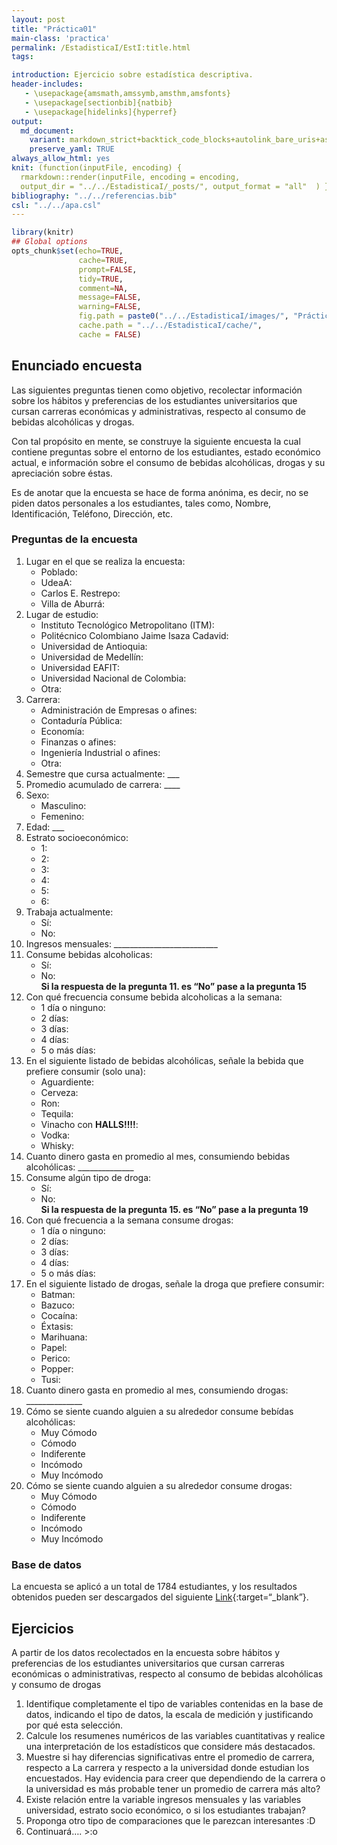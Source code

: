 ```yaml
---
layout: post
title: "Práctica01"
main-class: 'practica'
permalink: /EstadisticaI/EstI:title.html
tags:

introduction: Ejercicio sobre estadística descriptiva.
header-includes:
   - \usepackage{amsmath,amssymb,amsthm,amsfonts}
   - \usepackage[sectionbib]{natbib}
   - \usepackage[hidelinks]{hyperref}
output:
  md_document:
    variant: markdown_strict+backtick_code_blocks+autolink_bare_uris+ascii_identifiers+tex_math_single_backslash
    preserve_yaml: TRUE
always_allow_html: yes   
knit: (function(inputFile, encoding) {
  rmarkdown::render(inputFile, encoding = encoding,
  output_dir = "../../EstadisticaI/_posts/", output_format = "all"  ) })
bibliography: "../../referencias.bib"
csl: "../../apa.csl"
---
```


```r
library(knitr)
## Global options
opts_chunk$set(echo=TRUE,
               cache=TRUE,
               prompt=FALSE,
               tidy=TRUE,
               comment=NA,
               message=FALSE,
               warning=FALSE,
               fig.path = paste0("../../EstadisticaI/images/", "Práctica01"),
               cache.path = "../../EstadisticaI/cache/",
               cache = FALSE)

```

## Enunciado encuesta
Las siguientes preguntas tienen como objetivo, recolectar información sobre los hábitos y preferencias de los estudiantes universitarios que cursan carreras económicas y administrativas, respecto al consumo de bebidas alcohólicas y drogas. 

Con tal propósito en mente, se construye la siguiente encuesta la cual contiene preguntas sobre el entorno de los estudiantes, estado económico actual, e información sobre el consumo de bebidas alcohólicas, drogas y su apreciación sobre éstas.

Es de anotar que la encuesta se hace de forma anónima, es decir, no se piden datos personales a los estudiantes, tales como, Nombre, Identificación, Teléfono, Dirección, etc.

### Preguntas de la encuesta
1. Lugar en el que se realiza la encuesta:
   - Poblado: <i class="far fa-square"></i> 
   - UdeaA: <i class="far fa-square"></i> 
   - Carlos E. Restrepo: <i class="far fa-square"></i> 
   - Villa de Aburrá: <i class="far fa-square"></i> 

2. Lugar de estudio: 
   - Instituto Tecnológico Metropolitano (ITM): <i class="far fa-square"></i>
   - Politécnico Colombiano Jaime Isaza Cadavid: <i class="far fa-square"></i>
   - Universidad de Antioquia: <i class="far fa-square"></i>
   - Universidad de Medellín: <i class="far fa-square"></i>
   - Universidad EAFIT: <i class="far fa-square"></i>
   - Universidad Nacional de Colombia: <i class="far fa-square"></i>
   - Otra: <i class="far fa-square"></i>
3. Carrera: 
   - Administración de Empresas o afines: <i class="far fa-square"></i>
   - Contaduría Pública: <i class="far fa-square"></i>
   - Economía: <i class="far fa-square"></i>
   - Finanzas o afines: <i class="far fa-square"></i>
   - Ingeniería Industrial o afines: <i class="far fa-square"></i>
   - Otra: <i class="far fa-square"></i>
4. Semestre que cursa actualmente: ___
5. Promedio acumulado de carrera: ____
6. Sexo: 
   - Masculino: <i class="far fa-square"></i>
   - Femenino: <i class="far fa-square"></i>
7. Edad: ___
8. Estrato socioeconómico: 
   - 1: <i class="far fa-square"></i>
   - 2: <i class="far fa-square"></i>
   - 3: <i class="far fa-square"></i>
   - 4: <i class="far fa-square"></i>
   - 5: <i class="far fa-square"></i>
   - 6: <i class="far fa-square"></i>
9. Trabaja actualmente: 
   - Sí: <i class="far fa-square"></i> 
   - No: <i class="far fa-square"></i>
10. Ingresos mensuales: __________________________
11. Consume bebidas alcoholicas: 
    - Sí: <i class="far fa-square"></i>
    - No: <i class="far fa-square"></i>
<br> **Si la respuesta de la pregunta 11. es "No" pase a la pregunta 15**
12. Con qué frecuencia consume bebida alcoholicas a la semana: 
    - 1 día o ninguno: <i class="far fa-square"></i> 
    - 2 días: <i class="far fa-square"></i> 
    - 3 días: <i class="far fa-square"></i> 
    - 4 días: <i class="far fa-square"></i> 
    - 5 o más días: <i class="far fa-square"></i>  
13. En el siguiente listado de bebidas alcohólicas, señale la bebida que prefiere consumir (solo una):
    - Aguardiente: <i class="far fa-square"></i>
    - Cerveza: <i class="far fa-square"></i>
    - Ron: <i class="far fa-square"></i>
    - Tequila: <i class="far fa-square"></i>
    - Vinacho con **HALLS!!!!**: <i class="far fa-square"></i>
    - Vodka: <i class="far fa-square"></i>
    - Whisky: <i class="far fa-square"></i>
14. Cuanto dinero gasta en promedio al mes, consumiendo bebidas alcohólicas: ______________
15. Consume algún tipo de droga: 
    - Sí: <i class="far fa-square"></i> 
    - No: <i class="far fa-square"></i>
<br> **Si la respuesta de la pregunta 15. es "No" pase a la pregunta 19**
16. Con qué frecuencia a la semana consume drogas: 
    - 1 día o ninguno: <i class="far fa-square"></i> 
    - 2 días: <i class="far fa-square"></i> 
    - 3 días: <i class="far fa-square"></i> 
    - 4 días: <i class="far fa-square"></i> 
    - 5 o más días: <i class="far fa-square"></i>  
17. En el siguiente listado de drogas, señale la droga que prefiere consumir: 
    - Batman: <i class="far fa-square"></i>
    - Bazuco: <i class="far fa-square"></i>
    - Cocaína: <i class="far fa-square"></i>
    - Éxtasis: <i class="far fa-square"></i>
    - Marihuana: <i class="far fa-square"></i>
    - Papel: <i class="far fa-square"></i>
    - Perico: <i class="far fa-square"></i>
    - Popper: <i class="far fa-square"></i>
    - Tusi: <i class="far fa-square"></i>
18. Cuanto dinero gasta en promedio al mes, consumiendo drogas: ______________
19. Cómo se siente cuando alguien a su alrededor consume bebídas alcohólicas:
    - Muy Cómodo
    - Cómodo
    - Indiferente
    - Incómodo
    - Muy Incómodo
20. Cómo se siente cuando alguien a su alrededor consume drogas:
    - Muy Cómodo
    - Cómodo
    - Indiferente
    - Incómodo
    - Muy Incómodo

### Base de datos
La encuesta se aplicó a un total de 1784 estudiantes, y los resultados obtenidos pueden ser descargados del siguiente [Link](https://github.com/jiperezga/jiperezga.github.io/raw/master/Dataset/SimEncuesta.xlsx){:target="_blank"}.

## Ejercicios
A partir de los datos recolectados en la encuesta sobre hábitos y preferencias de los estudiantes universitarios que cursan carreras económicas o administrativas, respecto al consumo de bebidas alcohólicas y consumo de drogas

1. Identifique completamente el tipo de variables contenidas en la base de datos, indicando el tipo de datos, la escala de medición y justificando por qué esta selección.
2. Calcule los resumenes numéricos de las variables cuantitativas y realice una interpretación de los estadísticos que considere más destacados.
3. Muestre si hay diferencias significativas entre el promedio de carrera, respecto a La carrera y respecto a la universidad donde estudian los encuestados. Hay evidencia para creer que dependiendo de la carrera o la universidad es más probable tener un promedio de carrera más alto?
4. Existe relación entre la variable ingresos mensuales y las variables universidad, estrato socio económico, o si los estudiantes trabajan?
5. Proponga otro tipo de comparaciones que le parezcan interesantes :D
6. Continuará.... >:o
